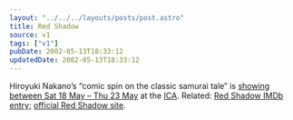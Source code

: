 ```yaml
---
layout: "../../../layouts/posts/post.astro"
title: Red Shadow
source: v1
tags: ["v1"]
pubDate: 2002-05-13T18:33:12
updatedDate: 2002-05-13T18:33:12
---
```


Hiroyuki Nakano&#8217;s &#8220;comic spin on the classic samurai tale&#8221; is [showing between Sat 18 May &#8211; Thu 23 May][1] at the [ICA][2]. Related: [Red Shadow IMDb entry][3]; [official Red Shadow site][4].

[1]: http://www.ica.org.uk/index.cfm?articleid=4482 "Red Shadow at the ICA"
[2]: http://www.ica.org.uk/ "Institute of Contemporary Arts"
[3]: http://uk.imdb.com/Title?0294280 "Red Shadow on IMDb UK"
[4]: http://www.toei.co.jp/movie/rs/ "The official Red Shadow website"

